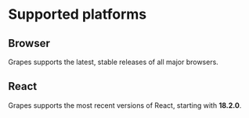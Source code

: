 
# Supported platforms

## Browser

Grapes supports the latest, stable releases of all major browsers.

<SupportedBrowsers />

## React

Grapes supports the most recent versions of React, starting with **18.2.0**.
